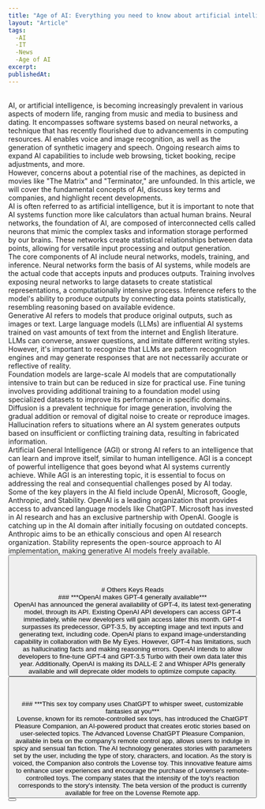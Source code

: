 ```yaml
---
title: "Age of AI: Everything you need to know about artificial intelligence"
layout: "Article"
tags:
  -AI 
  -IT
  -News
  -Age of AI
excerpt:
publishedAt:
---
```

<br/>
AI, or artificial intelligence, is becoming increasingly prevalent in various aspects of modern life, ranging from music and media to business and dating. It encompasses software systems based on neural networks, a technique that has recently flourished due to advancements in computing resources. AI enables voice and image recognition, as well as the generation of synthetic imagery and speech. Ongoing research aims to expand AI capabilities to include web browsing, ticket booking, recipe adjustments, and more.
<br/>
However, concerns about a potential rise of the machines, as depicted in movies like "The Matrix" and "Terminator," are unfounded. In this article, we will cover the fundamental concepts of AI, discuss key terms and companies, and highlight recent developments.
<br/>
AI is often referred to as artificial intelligence, but it is important to note that AI systems function more like calculators than actual human brains. Neural networks, the foundation of AI, are composed of interconnected cells called neurons that mimic the complex tasks and information storage performed by our brains. These networks create statistical relationships between data points, allowing for versatile input processing and output generation.
<br/>
The core components of AI include neural networks, models, training, and inference. Neural networks form the basis of AI systems, while models are the actual code that accepts inputs and produces outputs. Training involves exposing neural networks to large datasets to create statistical representations, a computationally intensive process. Inference refers to the model's ability to produce outputs by connecting data points statistically, resembling reasoning based on available evidence.
<br/>
Generative AI refers to models that produce original outputs, such as images or text. Large language models (LLMs) are influential AI systems trained on vast amounts of text from the internet and English literature. LLMs can converse, answer questions, and imitate different writing styles. However, it's important to recognize that LLMs are pattern recognition engines and may generate responses that are not necessarily accurate or reflective of reality.
<br/>
Foundation models are large-scale AI models that are computationally intensive to train but can be reduced in size for practical use. Fine tuning involves providing additional training to a foundation model using specialized datasets to improve its performance in specific domains. Diffusion is a prevalent technique for image generation, involving the gradual addition or removal of digital noise to create or reproduce images. Hallucination refers to situations where an AI system generates outputs based on insufficient or conflicting training data, resulting in fabricated information.
<br/>
Artificial General Intelligence (AGI) or strong AI refers to an intelligence that can learn and improve itself, similar to human intelligence. AGI is a concept of powerful intelligence that goes beyond what AI systems currently achieve. While AGI is an interesting topic, it is essential to focus on addressing the real and consequential challenges posed by AI today.
<br/>
Some of the key players in the AI field include OpenAI, Microsoft, Google, Anthropic, and Stability. OpenAI is a leading organization that provides access to advanced language models like ChatGPT. Microsoft has invested in AI research and has an exclusive partnership with OpenAI. Google is catching up in the AI domain after initially focusing on outdated concepts. Anthropic aims to be an ethically conscious and open AI research organization. Stability represents the open-source approach to AI implementation, making generative AI models freely available.
<br/>
<Button
  address="https://techcrunch.com/2023/07/07/age-of-ai-everything-you-need-to-know-about-artificial-intelligence/"
  text="Source"
/>
<br/>
<br/>
<br/>
<br/>
# Others Keys Reads
<br/>
### ***OpenAI makes GPT-4 generally available***
<br/>
<Image src="/OpenAI-logo-symmetry.jpeg" alt="" width={600} height={500} />
<br />
OpenAI has announced the general availability of GPT-4, its latest text-generating model, through its API. Existing OpenAI API developers can access GPT-4 immediately, while new developers will gain access later this month. GPT-4 surpasses its predecessor, GPT-3.5, by accepting image and text inputs and generating text, including code. OpenAI plans to expand image-understanding capability in collaboration with Be My Eyes. However, GPT-4 has limitations, such as hallucinating facts and making reasoning errors. OpenAI intends to allow developers to fine-tune GPT-4 and GPT-3.5 Turbo with their own data later this year. Additionally, OpenAI is making its DALL-E 2 and Whisper APIs generally available and will deprecate older models to optimize compute capacity.
<br/>
<Button
  address="https://techcrunch.com/2023/07/06/openai-makes-gpt-4-generally-available/"
  text="Source"
/>
<br/>
<br/>
<br/>
### ***This sex toy company uses ChatGPT to whisper sweet, customizable fantasies at you***
<br/>
Lovense, known for its remote-controlled sex toys, has introduced the ChatGPT Pleasure Companion, an AI-powered product that creates erotic stories based on user-selected topics. The Advanced Lovense ChatGPT Pleasure Companion, available in beta on the company's remote control app, allows users to indulge in spicy and sensual fan fiction. The AI technology generates stories with parameters set by the user, including the type of story, characters, and location. As the story is voiced, the Companion also controls the Lovense toy. This innovative feature aims to enhance user experiences and encourage the purchase of Lovense's remote-controlled toys. The company states that the intensity of the toy's reaction corresponds to the story's intensity. The beta version of the product is currently available for free on the Lovense Remote app.
<br/>
<Button
  address="https://techcrunch.com/2023/07/05/lovense-chatgpt-pleasure-companion/"
  text="Source"
/>
